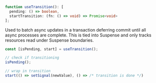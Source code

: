 <Title>useTransition</Title>

```ts
function useTransition(): [
  pending: () => boolean,
  startTransition: (fn: () => void) => Promise<void>
];
```

Used to batch async updates in a transaction deferring commit until all async processes are complete. This is tied into Suspense and only tracks resources read under Suspense boundaries.

```ts
const [isPending, start] = useTransition();

// check if transitioning
isPending();

// wrap in transition
start(() => setSignal(newValue), () => /* transition is done */)
```